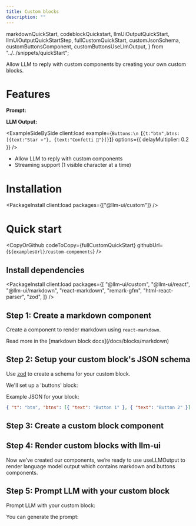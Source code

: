 ```yaml
---
title: Custom blocks
description: ""
---
```


  markdownQuickStart,
  codeblockQuickstart,
  llmUiOutputQuickStart,
  llmUiOutputQuickStartStep,
  fullCustomQuickStart,
  customJsonSchema,
  customButtonsComponent,
  customButtonsUseLlmOutput,
} from "../../snippets/quickStart";

Allow LLM to reply with custom components by creating your own custom blocks.

# Features

**Prompt:**

<CodeBlock code={buttonPrompt} />

**LLM Output:**

<ExampleSideBySide
  client:load
  example={`Buttons:\n【{t:"btn",btns:[{text:"Star ⭐"}, {text:"Confetti 🎉"}]}】`}
  options={{ delayMultiplier: 0.2 }}
/>

- Allow LLM to reply with custom components
- Streaming support (1 visible character at a time)

# Installation

<PackageInstall client:load packages={["@llm-ui/custom"]} />

# Quick start

<CopyOrGithub
  codeToCopy={fullCustomQuickStart}
  githubUrl={`${examplesUrl}/custom-components`}
/>

## Install dependencies

<PackageInstall
  client:load
  packages={[
    "@llm-ui/custom",
    "@llm-ui/react",
    "@llm-ui/markdown",
    "react-markdown",
    "remark-gfm",
    "html-react-parser",
    "zod",
  ]}
/>

## Step 1: Create a markdown component

Create a component to render markdown using `react-markdown`.

<CodeBlock code={markdownQuickStart} lang="tsx" />
<CopyDocsContainer>
  <CopyExampleButton toCopy={fullCustomQuickStart} />
  Read more in the [markdown block docs](/docs/blocks/markdown)
</CopyDocsContainer>

## Step 2: Setup your custom block's JSON schema

Use [zod](https://zod.dev/?id=objects) to create a schema for your custom block.

We'll set up a 'buttons' block:

<CodeBlock code={customJsonSchema} lang="tsx" />
<CopyDocsContainer>
  <CopyExampleButton toCopy={fullCustomQuickStart} />
</CopyDocsContainer>

Example JSON for your block:

<CodeBlockInline>

```json
{ "t": "btn", "btns": [{ "text": "Button 1" }, { "text": "Button 2" }] }
```

</CodeBlockInline>

## Step 3: Create a custom block component

<CodeBlock code={customButtonsComponent} lang="tsx" />
<CopyDocsContainer>
  <CopyExampleButton toCopy={fullCustomQuickStart} />
</CopyDocsContainer>

## Step 4: Render custom blocks with llm-ui

Now we’ve created our components, we’re ready to use useLLMOutput to render language model output which contains markdown and buttons components.

<CodeBlock code={customButtonsUseLlmOutput} lang="tsx" />
<CopyDocsContainer>
  <CopyExampleButton toCopy={fullCustomQuickStart} />
</CopyDocsContainer>

## Step 5: Prompt LLM with your custom block

Prompt LLM with your custom block:

<CodeBlock code={buttonPrompt} />

You can generate the prompt:
